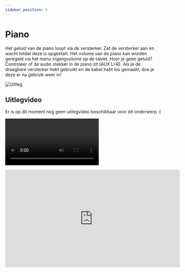 ```yaml
---
sidebar_position: 5
---
```


# Piano

Het geluid van de piano loopt via de versterker. Zet de versterker aan en wacht totdat deze is opgestart. Het volume van de piano kan worden geregeld via het menu ingangvolume op de tablet. Hoor je geen geluid? Controleer of de audio stekker in de piano zit (AUX L+R). Als je de draagbare versterker hebt gebruikt en de kabel hebt los gemaakt, doe je deze er na gebruik weer in!

![Uitleg](/img/handleiding/IMG_0860.JPG)

## Uitlegvideo
Er is op dit moment nog geen uitlegvideo beschikbaar voor dit onderwerp :(

<video src="http://commondatastorage.googleapis.com/gtv-videos-bucket/sample/BigBuckBunny.mp4" controls="true"></video>

<iframe width="560" height="315" src="https://www.youtube.com/embed/66tfvFeALBQ" title="YouTube video player" frameborder="0" allow="accelerometer; autoplay; clipboard-write; encrypted-media; gyroscope; picture-in-picture; web-share" allowfullscreen></iframe>